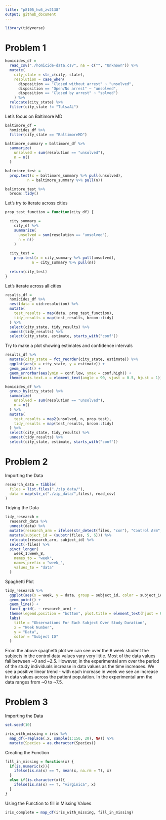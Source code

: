```yaml
---
title: "p8105_hw5_zv2138"
output: github_document
---
```


```r
library(tidyverse)
```

# Problem 1
```r
homicides_df = 
  read_csv("./homicide-data.csv", na = c("", "Unknown")) %>% 
  mutate(
    city_state = str_c(city, state),
    resolution = case_when(
      disposition == "Closed without arrest" ~ "unsolved",
      disposition == "Open/No arrest" ~ "unsolved",
      disposition == "Closed by arrest" ~ "solved")
    ) %>% 
  relocate(city_state) %>% 
  filter(city_state != "TulsaAL")
```

Let's focus on Baltimore MD 
```r
baltimore_df = 
  homicides_df %>% 
  filter(city_state == "BaltimoreMD")

baltimore_summary = baltimore_df %>% 
  summarize(
    unsolved = sum(resolution == "unsolved"),
    n = n()
  )

balimtore_test = 
  prop.test(x = baltimore_summary %>% pull(unsolved), 
          n = baltimore_summary %>% pull(n))

balimtore_test %>% 
  broom::tidy()
```

Let's try to iterate across cities
```r
prop_test_function = function(city_df) {

  city_summary = 
    city_df %>% 
    summarize(
      unsolved = sum(resolution == "unsolved"),
      n = n()
    )
  
  city_test = 
    prop.test(x = city_summary %>% pull(unsolved), 
            n = city_summary %>% pull(n))
  
  return(city_test)
}

```

Let's iterate across all cities
```r
results_df = 
  homicides_df %>% 
  nest(data = uid:resolution) %>% 
  mutate(
    test_results = map(data, prop_test_function),
    tidy_results = map(test_results, broom::tidy)
  ) %>% 
  select(city_state, tidy_results) %>% 
  unnest(tidy_results) %>% 
  select(city_state, estimate, starts_with("conf"))
```

Try to make a plot showing estimates and confidence intervals 
```r
results_df %>% 
  mutate(city_state = fct_reorder(city_state, estimate)) %>% 
  ggplot(aes(x = city_state, y = estimate)) +
  geom_point() +
  geom_errorbar(aes(ymin = conf.low, ymax = conf.high)) + 
  theme(axis.text.x = element_text(angle = 90, vjust = 0.5, hjust = 1))
```

```r
homicides_df %>% 
  group_by(city_state) %>% 
  summarize(
    unsolved = sum(resolution == "unsolved"),
    n = n()
  ) %>% 
  mutate(
    test_results = map2(unsolved, n, prop.test), 
    tidy_results = map(test_results, broom::tidy)
  ) %>% 
  select(city_state, tidy_results) %>% 
  unnest(tidy_results) %>% 
  select(city_state, estimate, starts_with("conf"))

```

# Problem 2
Importing the Data 
```r
research_data = tibble(
  files = list.files("./zip_data/"),
  data = map(str_c("./zip_data/",files), read_csv)
)
```

Tidying the Data 
```r
tidy_research = 
  research_data %>% 
  unnest(data) %>% 
  mutate(research_arm = ifelse(str_detect(files, "con"), "Control Arm", "Experimental Arm")) %>% 
  mutate(subject_id = (substr(files, 5, 6))) %>% 
  relocate(research_arm, subject_id) %>% 
  select(-files) %>% 
  pivot_longer(
    week_1:week_8,
    names_to = "week",
    names_prefix = "week_",
    values_to = "data"
  )
```


Spaghetti Plot
```r
tidy_research %>% 
  ggplot(aes(x = week, y = data, group = subject_id, color = subject_id)) +
  geom_point() +
  geom_line() + 
  facet_grid(. ~ research_arm) +
  theme(legend.position = "bottom", plot.title = element_text(hjust = 0.5)) +
  labs(
    title = "Observations For Each Subject Over Study Duration",
    x = "Week Number",
    y = "Data",
    color = "Subject ID"
  )
```
From the above spaghetti plot we can see over the 8 week student the subjects in the control data values vary very little. Most of the data values fall between ~0 and ~2.5. However, in the experimental arm over the period of the study individuals increase in data values as the time increases. We see a positive linear trend - with each increase in week we see an increase in data values across the patient population. In the experimental arm the data ranges from ~0 to ~7.5. 

# Problem 3
Importing the Data
```r
set.seed(10)

iris_with_missing = iris %>% 
  map_df(~replace(.x, sample(1:150, 20), NA)) %>%
  mutate(Species = as.character(Species))
```

Creating the Function
```r
fill_in_missing = function(x) {
  if(is.numeric(x)){
    ifelse(is.na(x) == T, mean(x, na.rm = T), x)
  }
  else if(is.character(x)){
    ifelse(is.na(x) == T, "virginica", x)
  }
}
```

Using the Function to fill in Missing Values
```r
iris_complete = map_df(iris_with_missing, fill_in_missing)
```

